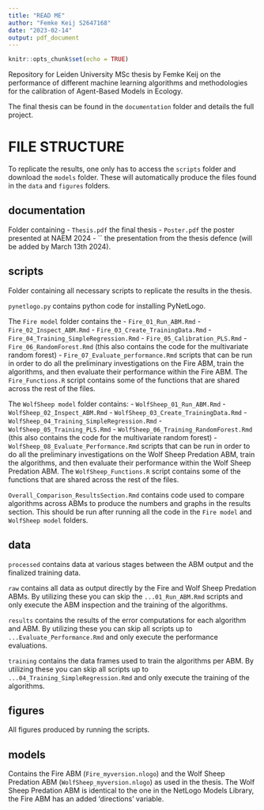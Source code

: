 ```yaml
---
title: "READ ME"
author: "Femke Keij S2647168"
date: "2023-02-14"
output: pdf_document
---
```


```r
knitr::opts_chunk$set(echo = TRUE)
```

Repository for Leiden University MSc thesis by Femke Keij on the performance of different machine learning algorithms and methodologies for the calibration of Agent-Based Models in Ecology.

The final thesis can be found in the `documentation` folder and details the full project.

# FILE STRUCTURE
To replicate the results, one only has to access the `scripts` folder and download the `models` folder. These will automatically produce the files found in the `data` and `figures` folders.

## documentation
Folder containing
- `Thesis.pdf` the final thesis
- `Poster.pdf` the poster presented at NAEM 2024
- `` the presentation from the thesis defence (will be added by March 13th 2024).

## scripts
Folder containing all necessary scripts to replicate the results in the thesis.

`pynetlogo.py` contains python code for installing PyNetLogo.

The `Fire model` folder contains the 
- `Fire_01_Run_ABM.Rmd`
- `Fire_02_Inspect_ABM.Rmd`
- `Fire_03_Create_TrainingData.Rmd`
- `Fire_04_Training_SimpleRegression.Rmd`
- `Fire_05_Calibration_PLS.Rmd`
- `Fire_06_RandomForest.Rmd` (this also contains the code for the multivariate random forest)
- `Fire_07_Evaluate_performance.Rmd`
scripts that can be run in order to do all the preliminary investigations on the Fire ABM, train the algorithms, and then evaluate their performance within the Fire ABM. The `Fire_Functions.R` script contains some of the functions that are shared across the rest of the files.

The `WolfSheep model` folder contains:
- `WolfSheep_01_Run_ABM.Rmd`
- `WolfSheep_02_Inspect_ABM.Rmd`
- `WolfSheep_03_Create_TrainingData.Rmd`
- `WolfSheep_04_Training_SimpleRegression.Rmd`
- `WolfSheep_05_Training_PLS.Rmd`
- `WolfSheep_06_Training_RandomForest.Rmd` (this also contains the code for the multivariate random forest)
- `WolfSheep_08_Evaluate_Performance.Rmd`
scripts that can be run in order to do all the preliminary investigations on the Wolf Sheep Predation ABM, train the algorithms, and then evaluate their performance within the Wolf Sheep Predation ABM. The `WolfSheep_Functions.R` script contains some of the functions that are shared across the rest of the files.

`Overall_Comparison_ResultsSection.Rmd` contains code used to compare algorithms across ABMs to produce the numbers and graphs in the results section. This should be run after running all the code in the `Fire model` and `WolfSheep model` folders.

## data
`processed` contains data at various stages between the ABM output and the finalized training data.

`raw` contains all data as output directly by the Fire and Wolf Sheep Predation ABMs. By utilizing these you can skip the `...01_Run_ABM.Rmd` scripts and only execute the ABM inspection and the training of the algorithms.

`results` contains the results of the error computations for each algorithm and ABM. By utilizing these you can skip all scripts up to `...Evaluate_Performance.Rmd` and only execute the performance evaluations.

`training` contains the data frames used to train the algorithms per ABM. By utilizing these you can skip all scripts up to `...04_Training_SimpleRegression.Rmd` and only execute the training of the algorithms.

## figures
All figures produced by running the scripts.

## models
Contains the Fire ABM (`Fire_myversion.nlogo`) and the Wolf Sheep Predation ABM (`WolfSheep_myversion.nlogo`) as used in the thesis. The Wolf Sheep Predation ABM is identical to the one in the NetLogo Models Library, the Fire ABM has an added 'directions' variable.
